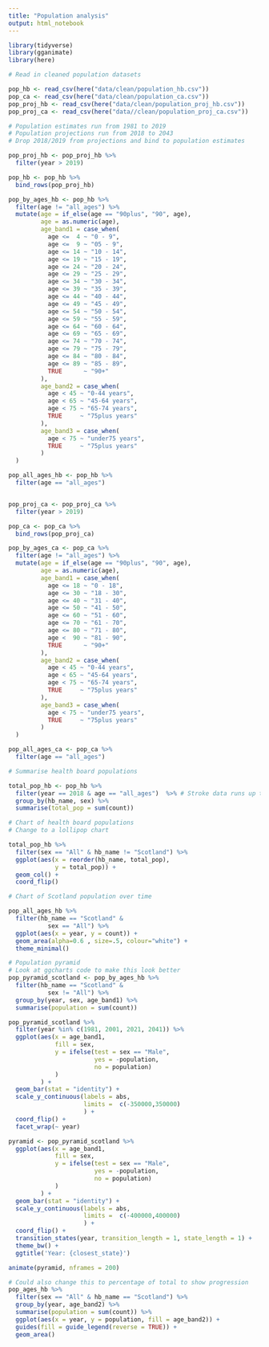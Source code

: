 ```yaml
---
title: "Population analysis"
output: html_notebook
---
```


```r
library(tidyverse)
library(gganimate)
library(here)
```

```r
# Read in cleaned population datasets

pop_hb <- read_csv(here("data/clean/population_hb.csv"))
pop_ca <- read_csv(here("data/clean/population_ca.csv"))
pop_proj_hb <- read_csv(here("data/clean/population_proj_hb.csv"))
pop_proj_ca <- read_csv(here("data//clean/population_proj_ca.csv"))
```

```r
# Population estimates run from 1981 to 2019
# Population projections run from 2018 to 2043
# Drop 2018/2019 from projections and bind to population estimates

pop_proj_hb <- pop_proj_hb %>% 
  filter(year > 2019)

pop_hb <- pop_hb %>% 
  bind_rows(pop_proj_hb)

pop_by_ages_hb <- pop_hb %>% 
  filter(age != "all_ages") %>% 
  mutate(age = if_else(age == "90plus", "90", age),
         age = as.numeric(age),
         age_band1 = case_when(
           age <=  4 ~ "0 - 9",
           age <=  9 ~ "05 - 9",
           age <= 14 ~ "10 - 14",
           age <= 19 ~ "15 - 19",
           age <= 24 ~ "20 - 24",
           age <= 29 ~ "25 - 29",
           age <= 34 ~ "30 - 34",
           age <= 39 ~ "35 - 39",
           age <= 44 ~ "40 - 44",
           age <= 49 ~ "45 - 49",
           age <= 54 ~ "50 - 54",
           age <= 59 ~ "55 - 59",
           age <= 64 ~ "60 - 64",
           age <= 69 ~ "65 - 69",
           age <= 74 ~ "70 - 74",
           age <= 79 ~ "75 - 79",
           age <= 84 ~ "80 - 84",
           age <= 89 ~ "85 - 89",
           TRUE      ~ "90+"
         ),
         age_band2 = case_when(
           age < 45 ~ "0-44 years",
           age < 65 ~ "45-64 years",
           age < 75 ~ "65-74 years",
           TRUE     ~ "75plus years"
         ),
         age_band3 = case_when(
           age < 75 ~ "under75 years",
           TRUE     ~ "75plus years"
         )
  )

pop_all_ages_hb <- pop_hb %>% 
  filter(age == "all_ages")


pop_proj_ca <- pop_proj_ca %>% 
  filter(year > 2019)

pop_ca <- pop_ca %>% 
  bind_rows(pop_proj_ca)

pop_by_ages_ca <- pop_ca %>% 
  filter(age != "all_ages") %>% 
  mutate(age = if_else(age == "90plus", "90", age),
         age = as.numeric(age),
         age_band1 = case_when(
           age <= 18 ~ "0 - 18",
           age <= 30 ~ "18 - 30",
           age <= 40 ~ "31 - 40",
           age <= 50 ~ "41 - 50",
           age <= 60 ~ "51 - 60",
           age <= 70 ~ "61 - 70",
           age <= 80 ~ "71 - 80",
           age <  90 ~ "81 - 90",
           TRUE      ~ "90+"
         ),
         age_band2 = case_when(
           age < 45 ~ "0-44 years",
           age < 65 ~ "45-64 years",
           age < 75 ~ "65-74 years",
           TRUE     ~ "75plus years"
         ),
         age_band3 = case_when(
           age < 75 ~ "under75 years",
           TRUE     ~ "75plus years"
         )
  )

pop_all_ages_ca <- pop_ca %>% 
  filter(age == "all_ages")
```

```r
# Summarise health board populations

total_pop_hb <- pop_hb %>% 
  filter(year == 2018 & age == "all_ages")  %>% # Stroke data runs up to 2018 so use this population estimate
  group_by(hb_name, sex) %>% 
  summarise(total_pop = sum(count))
```

```r
# Chart of health board populations
# Change to a lollipop chart

total_pop_hb %>% 
  filter(sex == "All" & hb_name != "Scotland") %>% 
  ggplot(aes(x = reorder(hb_name, total_pop),
             y = total_pop)) +
  geom_col() +
  coord_flip()
```


```r
# Chart of Scotland population over time 

pop_all_ages_hb %>% 
  filter(hb_name == "Scotland" & 
           sex == "All") %>% 
  ggplot(aes(x = year, y = count)) +
  geom_area(alpha=0.6 , size=.5, colour="white") +
  theme_minimal()
```

```r
# Population pyramid
# Look at ggcharts code to make this look better
pop_pyramid_scotland <- pop_by_ages_hb %>% 
  filter(hb_name == "Scotland" &
           sex != "All") %>% 
  group_by(year, sex, age_band1) %>% 
  summarise(population = sum(count))

pop_pyramid_scotland %>% 
  filter(year %in% c(1981, 2001, 2021, 2041)) %>% 
  ggplot(aes(x = age_band1,
             fill = sex,
             y = ifelse(test = sex == "Male",
                        yes = -population,
                        no = population)
             )
         ) + 
  geom_bar(stat = "identity") +
  scale_y_continuous(labels = abs, 
                     limits =  c(-350000,350000)
                     ) +
  coord_flip() +
  facet_wrap(~ year)

```


```r
pyramid <- pop_pyramid_scotland %>% 
  ggplot(aes(x = age_band1,
             fill = sex,
             y = ifelse(test = sex == "Male",
                        yes = -population,
                        no = population)
             )
         ) + 
  geom_bar(stat = "identity") +
  scale_y_continuous(labels = abs, 
                     limits =  c(-400000,400000)
                     ) +
  coord_flip() +
  transition_states(year, transition_length = 1, state_length = 1) +
  theme_bw() +
  ggtitle('Year: {closest_state}')
```

```r
animate(pyramid, nframes = 200)
```


```r
# Could also change this to percentage of total to show progression
pop_ages_hb %>% 
  filter(sex == "All" & hb_name == "Scotland") %>% 
  group_by(year, age_band2) %>% 
  summarise(population = sum(count)) %>% 
  ggplot(aes(x = year, y = population, fill = age_band2)) + 
  guides(fill = guide_legend(reverse = TRUE)) +
  geom_area()
```

